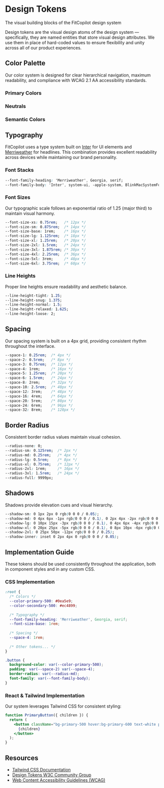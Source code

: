 
<Meta title="Foundations/Design Tokens" />

# Design Tokens

<Subtitle>
  The visual building blocks of the FitCopilot design system
</Subtitle>

Design tokens are the visual design atoms of the design system — specifically, they are named entities that store visual design attributes. We use them in place of hard-coded values to ensure flexibility and unity across all of our product experiences.

## Color Palette

Our color system is designed for clear hierarchical navigation, maximum readability, and compliance with WCAG 2.1 AA accessibility standards.

### Primary Colors

<ColorPalette>
  <ColorItem
    title="Primary"
    subtitle="Brand primary color"
    colors={{ 
      'primary-50': '#f0f9ff', 
      'primary-100': '#e0f2fe', 
      'primary-200': '#bae6fd', 
      'primary-300': '#7dd3fc', 
      'primary-400': '#38bdf8',
      'primary-500': '#0ea5e9',
      'primary-600': '#0284c7',
      'primary-700': '#0369a1',
      'primary-800': '#075985',
      'primary-900': '#0c4a6e',
      'primary-950': '#082f49'
    }}
  />
  <ColorItem
    title="Secondary"
    subtitle="Secondary accent color"
    colors={{ 
      'secondary-50': '#fdf2f8',
      'secondary-100': '#fce7f3',
      'secondary-200': '#fbcfe8',
      'secondary-300': '#f9a8d4',
      'secondary-400': '#f472b6',
      'secondary-500': '#ec4899',
      'secondary-600': '#db2777',
      'secondary-700': '#be185d',
      'secondary-800': '#9d174d',
      'secondary-900': '#831843',
      'secondary-950': '#500724'
    }}
  />
</ColorPalette>

### Neutrals

<ColorPalette>
  <ColorItem
    title="Neutral"
    subtitle="Grayscale palette"
    colors={{ 
      'neutral-50': '#fafafa',
      'neutral-100': '#f5f5f5',
      'neutral-200': '#e5e5e5',
      'neutral-300': '#d4d4d4',
      'neutral-400': '#a3a3a3',
      'neutral-500': '#737373',
      'neutral-600': '#525252',
      'neutral-700': '#404040',
      'neutral-800': '#262626',
      'neutral-900': '#171717',
      'neutral-950': '#0a0a0a'
    }}
  />
</ColorPalette>

### Semantic Colors

<ColorPalette>
  <ColorItem
    title="Success"
    subtitle="Positive actions and states"
    colors={{ 
      'success-50': '#f0fdf4',
      'success-100': '#dcfce7',
      'success-500': '#22c55e',
      'success-700': '#15803d',
      'success-900': '#14532d'
    }}
  />
  <ColorItem
    title="Warning"
    subtitle="Cautionary messages and alerts"
    colors={{ 
      'warning-50': '#fffbeb',
      'warning-100': '#fef3c7',
      'warning-500': '#f59e0b',
      'warning-700': '#b45309',
      'warning-900': '#78350f'
    }}
  />
  <ColorItem
    title="Error"
    subtitle="Destructive actions and errors"
    colors={{ 
      'error-50': '#fef2f2',
      'error-100': '#fee2e2',
      'error-500': '#ef4444',
      'error-700': '#b91c1c',
      'error-900': '#7f1d1d'
    }}
  />
  <ColorItem
    title="Info"
    subtitle="Informational messages"
    colors={{ 
      'info-50': '#eff6ff',
      'info-100': '#dbeafe',
      'info-500': '#3b82f6',
      'info-700': '#1d4ed8',
      'info-900': '#1e3a8a'
    }}
  />
</ColorPalette>

## Typography

FitCopilot uses a type system built on [Inter](https://fonts.google.com/specimen/Inter) for UI elements and [Merriweather](https://fonts.google.com/specimen/Merriweather) for headlines. This combination provides excellent readability across devices while maintaining our brand personality.

### Font Stacks

```css
--font-family-heading: 'Merriweather', Georgia, serif;
--font-family-body: 'Inter', system-ui, -apple-system, BlinkMacSystemFont, 'Segoe UI', Roboto, 'Helvetica Neue', Arial, sans-serif;
```

### Font Sizes

Our typographic scale follows an exponential ratio of 1.25 (major third) to maintain visual harmony.

```css
--font-size-xs: 0.75rem;   /* 12px */
--font-size-sm: 0.875rem;  /* 14px */
--font-size-base: 1rem;    /* 16px */
--font-size-lg: 1.125rem;  /* 18px */
--font-size-xl: 1.25rem;   /* 20px */
--font-size-2xl: 1.5rem;   /* 24px */
--font-size-3xl: 1.875rem; /* 30px */
--font-size-4xl: 2.25rem;  /* 36px */
--font-size-5xl: 3rem;     /* 48px */
--font-size-6xl: 3.75rem;  /* 60px */
```

### Line Heights

Proper line heights ensure readability and aesthetic balance.

```css
--line-height-tight: 1.25;
--line-height-snug: 1.375;
--line-height-normal: 1.5;
--line-height-relaxed: 1.625;
--line-height-loose: 2;
```

## Spacing

Our spacing system is built on a 4px grid, providing consistent rhythm throughout the interface.

```css
--space-1: 0.25rem;  /* 4px */
--space-2: 0.5rem;   /* 8px */
--space-3: 0.75rem;  /* 12px */
--space-4: 1rem;     /* 16px */
--space-5: 1.25rem;  /* 20px */
--space-6: 1.5rem;   /* 24px */
--space-8: 2rem;     /* 32px */
--space-10: 2.5rem;  /* 40px */
--space-12: 3rem;    /* 48px */
--space-16: 4rem;    /* 64px */
--space-20: 5rem;    /* 80px */
--space-24: 6rem;    /* 96px */
--space-32: 8rem;    /* 128px */
```

## Border Radius

Consistent border radius values maintain visual cohesion.

```css
--radius-none: 0;
--radius-sm: 0.125rem;  /* 2px */
--radius-md: 0.25rem;   /* 4px */
--radius-lg: 0.5rem;    /* 8px */
--radius-xl: 0.75rem;   /* 12px */
--radius-2xl: 1rem;     /* 16px */
--radius-3xl: 1.5rem;   /* 24px */
--radius-full: 9999px;
```

## Shadows

Shadows provide elevation cues and visual hierarchy.

```css
--shadow-sm: 0 1px 2px 0 rgb(0 0 0 / 0.05);
--shadow-md: 0 4px 6px -1px rgb(0 0 0 / 0.1), 0 2px 4px -2px rgb(0 0 0 / 0.1);
--shadow-lg: 0 10px 15px -3px rgb(0 0 0 / 0.1), 0 4px 6px -4px rgb(0 0 0 / 0.1);
--shadow-xl: 0 20px 25px -5px rgb(0 0 0 / 0.1), 0 8px 10px -6px rgb(0 0 0 / 0.1);
--shadow-2xl: 0 25px 50px -12px rgb(0 0 0 / 0.25);
--shadow-inner: inset 0 2px 4px 0 rgb(0 0 0 / 0.05);
```

## Implementation Guide

These tokens should be used consistently throughout the application, both in component styles and in any custom CSS.

### CSS Implementation

```css
:root {
  /* Colors */
  --color-primary-500: #0ea5e9;
  --color-secondary-500: #ec4899;
  
  /* Typography */
  --font-family-heading: 'Merriweather', Georgia, serif;
  --font-size-base: 1rem;
  
  /* Spacing */
  --space-4: 1rem;
  
  /* Other tokens... */
}

.button {
  background-color: var(--color-primary-500);
  padding: var(--space-2) var(--space-4);
  border-radius: var(--radius-md);
  font-family: var(--font-family-body);
}
```

### React & Tailwind Implementation

Our system leverages Tailwind CSS for consistent styling:

```jsx
function PrimaryButton({ children }) {
  return (
    <button className="bg-primary-500 hover:bg-primary-600 text-white px-4 py-2 rounded-md">
      {children}
    </button>
  );
}
```

## Resources

- [Tailwind CSS Documentation](https://tailwindcss.com/docs)
- [Design Tokens W3C Community Group](https://www.w3.org/community/design-tokens/)
- [Web Content Accessibility Guidelines (WCAG)](https://www.w3.org/WAI/standards-guidelines/wcag/) 